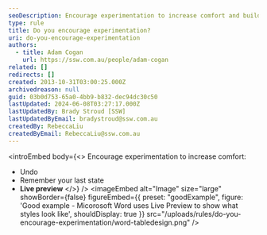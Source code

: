 ```yaml
---
seoDescription: Encourage experimentation to increase comfort and build confidence.
type: rule
title: Do you encourage experimentation?
uri: do-you-encourage-experimentation
authors:
  - title: Adam Cogan
    url: https://ssw.com.au/people/adam-cogan
related: []
redirects: []
created: 2013-10-31T03:00:25.000Z
archivedreason: null
guid: 03b0d753-65a0-4bb9-b832-dec94dc30c50
lastUpdated: 2024-06-08T03:27:17.000Z
lastUpdatedBy: Brady Stroud [SSW]
lastUpdatedByEmail: bradystroud@ssw.com.au
createdBy: RebeccaLiu
createdByEmail: RebeccaLiu@ssw.com.au
---
```


<introEmbed
  body={<>
Encourage experimentation to increase comfort:

- Undo
- Remember your last state
- **Live preview**
  </>}
/>
<imageEmbed
  alt="Image"
  size="large"
  showBorder={false}
  figureEmbed={{
    preset: "goodExample",
    figure: 'Good example - Micorosoft Word uses Live Preview to show what styles look like',
    shouldDisplay: true
  }}
  src="/uploads/rules/do-you-encourage-experimentation/word-tabledesign.png"
/>
